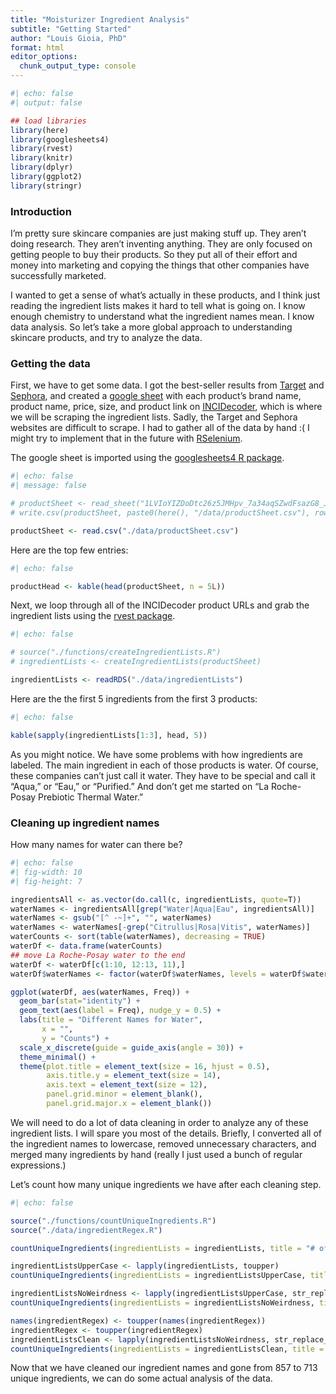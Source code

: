 ```yaml
---
title: "Moisturizer Ingredient Analysis"
subtitle: "Getting Started"
author: "Louis Gioia, PhD"
format: html
editor_options: 
  chunk_output_type: console
---
```


```r
#| echo: false
#| output: false

## load libraries
library(here)
library(googlesheets4)
library(rvest)
library(knitr)
library(dplyr)
library(ggplot2)
library(stringr)
```

### Introduction

I'm pretty sure skincare companies are just making stuff up. They aren't doing research. They aren't inventing anything. They are only focused on getting people to buy their products. So they put all of their effort and money into marketing and copying the things that other companies have successfully marketed.

I wanted to get a sense of what's actually in these products, and I think just reading the ingredient lists makes it hard to tell what is going on. I know enough chemistry to understand what the ingredient names mean. I know data analysis. So let's take a more global approach to understanding skincare products, and try to analyze the data. 


### Getting the data

First, we have to get some data. I got the best-seller results from [Target](https://www.target.com/) and [Sephora](https://www.sephora.com/), and created a [google sheet](https://docs.google.com/spreadsheets/d/e/2PACX-1vS4wAroj1XvB4aiuOg97IdS6xNd2x0wsylwXOYZZlCAysx3n5SA9Fi3IcLrbWGe_e7cuhzW2_fOl8qj/pubhtml) with each product's brand name, product name, price, size, and product link on [INCIDecoder](https://www.incidecoder.com), which is where we will be scraping the ingredient lists. Sadly, the Target and Sephora websites are difficult to scrape. I had to gather all of the data by hand :( I might try to implement that in the future with [RSelenium](https://docs.ropensci.org/RSelenium/). 

The google sheet is imported using the [googlesheets4 R package](https://googlesheets4.tidyverse.org/).
```r
#| echo: false
#| message: false

# productSheet <- read_sheet("1LVIoYIZDoDtc26z5JMHpv_7a34aqSZwdFsazG8_JlfY")
# write.csv(productSheet, paste0(here(), "/data/productSheet.csv"), row.names = F)

productSheet <- read.csv("./data/productSheet.csv")
```

Here are the top few entries:
```r
#| echo: false

productHead <- kable(head(productSheet, n = 5L))
```

Next, we loop through all of the INCIDecoder product URLs and grab the ingredient lists using the [rvest package](https://rvest.tidyverse.org/).
```r
#| echo: false

# source("./functions/createIngredientLists.R")
# ingredientLists <- createIngredientLists(productSheet)

ingredientLists <- readRDS("./data/ingredientLists")
```

Here are the the first 5 ingredients from the first 3 products:
```r
#| echo: false

kable(sapply(ingredientLists[1:3], head, 5))
```

As you might notice. We have some problems with how ingredients are labeled. The main ingredient in each of those products is water. Of course, these companies can't just call it water. They have to be special and call it "Aqua," or "Eau," or "Purified." And don't get me started on "La Roche-Posay Prebiotic Thermal Water."

### Cleaning up ingredient names

How many names for water can there be?
```r
#| echo: false
#| fig-width: 10
#| fig-height: 7

ingredientsAll <- as.vector(do.call(c, ingredientLists, quote=T))
waterNames <- ingredientsAll[grep("Water|Aqua|Eau", ingredientsAll)]
waterNames <- gsub("[^ -~]+", "", waterNames)
waterNames <- waterNames[-grep("Citrullus|Rosa|Vitis", waterNames)]
waterCounts <- sort(table(waterNames), decreasing = TRUE)
waterDf <- data.frame(waterCounts)
## move La Roche-Posay water to the end
waterDf <- waterDf[c(1:10, 12:13, 11),]
waterDf$waterNames <- factor(waterDf$waterNames, levels = waterDf$waterNames)

ggplot(waterDf, aes(waterNames, Freq)) +
  geom_bar(stat="identity") +
  geom_text(aes(label = Freq), nudge_y = 0.5) +
  labs(title = "Different Names for Water",
       x = "",
       y = "Counts") +
  scale_x_discrete(guide = guide_axis(angle = 30)) +
  theme_minimal() +
  theme(plot.title = element_text(size = 16, hjust = 0.5),
        axis.title.y = element_text(size = 14),
        axis.text = element_text(size = 12),
        panel.grid.minor = element_blank(),
        panel.grid.major.x = element_blank())
```

We will need to do a lot of data cleaning in order to analyze any of these ingredient lists. I will spare you most of the details. Briefly, I converted all of the ingredient names to lowercase, removed unnecessary characters, and merged many ingredients by hand (really I just used a bunch of regular expressions.)

Let's count how many unique ingredients we have after each cleaning step.

```r
#| echo: false

source("./functions/countUniqueIngredients.R")
source("./data/ingredientRegex.R")

countUniqueIngredients(ingredientLists = ingredientLists, title = "# of original ingredients")

ingredientListsUpperCase <- lapply(ingredientLists, toupper)
countUniqueIngredients(ingredientLists = ingredientListsUpperCase, title = "# of uppercase ingredients")

ingredientListsNoWeirdness <- lapply(ingredientListsUpperCase, str_replace_all, strangeCharactersRegex)
countUniqueIngredients(ingredientLists = ingredientListsNoWeirdness, title = "# of ingredients w/o strange characters")

names(ingredientRegex) <- toupper(names(ingredientRegex))
ingredientRegex <- toupper(ingredientRegex)
ingredientListsClean <- lapply(ingredientListsNoWeirdness, str_replace_all, ingredientRegex)
countUniqueIngredients(ingredientLists = ingredientListsClean, title = "# of merged and cleaned ingredients")
```

Now that we have cleaned our ingredient names and gone from 857 to 713 unique ingredients, we can do some actual analysis of the data.